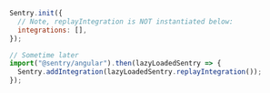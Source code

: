 ```javascript {filename: main.ts} {3, 7-8}
Sentry.init({
  // Note, replayIntegration is NOT instantiated below:
  integrations: [],
});

// Sometime later
import("@sentry/angular").then(lazyLoadedSentry => {
  Sentry.addIntegration(lazyLoadedSentry.replayIntegration());
});
```
